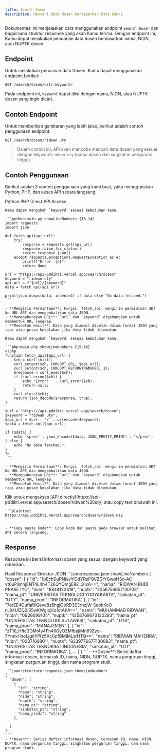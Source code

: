 ```yaml
---
title: Search Dosen
description: Mencari data dosen berdasarkan kata kunci.
---
```


Dokumentasi ini menjelaskan cara menggunakan endpoint `Search Dosen` dan bagaimana struktur response yang akan Kamu terima. Dengan endpoint ini, Kamu dapat melakukan pencarian data dosen berdasarkan nama, NIDN, atau NUPTK dosen.

## Endpoint

Untuk melakukan pencarian data Dosen, Kamu dapat menggunakan endpoint berikut:

```plaintext
GET /search/dosen/<str:keyword>
```

Pada endpoint ini, `keyword` dapat diisi dengan nama, NIDN, atau NUPTK dosen yang ingin dicari.

## Contoh Endpoint

Untuk memberikan gambaran yang lebih jelas, berikut adalah contoh penggunaan endpoint:

```plaintext
GET /search/dosen/ridwan uty
```

> Dalam contoh ini, API akan mencoba mencari data dosen yang sesuai dengan keyword `ridwan uty` (nama dosen dan singkatan perguruan tinggi).

## Contoh Penggunaan

Berikut adalah 3 contoh penggunaan yang kami buat, yaitu menggunakan Python, PHP, dan akses API secara langsung.

<Tabs defaultValue="python" className="pt-5 pb-1">
  <TabsList>
    <TabsTrigger value="python">Python</TabsTrigger>
    <TabsTrigger value="php">PHP</TabsTrigger>
    <TabsTrigger value="direct">Direct API Access</TabsTrigger>
  </TabsList>
  <TabsContent value="python">

    Kamu dapat mengubah `keyword` sesuai kebutuhan kamu.

    ```python:main.py showLineNumbers {13-14}
    import requests
    import json

    def fetch_api(api_url):
        try:
            response = requests.get(api_url)
            response.raise_for_status()
            return response.json()
        except requests.exceptions.RequestException as e:
            print(f"Error: {e}")
            return None

    url = "https://api-pddikti.vercel.app/search/dosen"
    keyword = "ridwan uty"
    api_url = f"{url}/{keyword}"
    data = fetch_api(api_url)

    print(json.dumps(data, indent=4) if data else "No data fetched.")
    ```

    - **Mengirim Permintaan**: Fungsi `fetch_api` mengirim permintaan GET ke URL API dan mengembalikan data JSON.
    - **Menggabungkan URL**: `url` dan `keyword` digabungkan untuk membentuk URL lengkap.
    - **Mencetak Hasil**: Data yang diambil dicetak dalam format JSON yang rapi atau pesan kesalahan jika data tidak ditemukan.
  </TabsContent>
  <TabsContent value="php">

    Kamu dapat mengubah `keyword` sesuai kebutuhan kamu.

    ```php:main.php showLineNumbers {15-16}
    <?php
    function fetch_api($api_url) {
        $ch = curl_init();
        curl_setopt($ch, CURLOPT_URL, $api_url);
        curl_setopt($ch, CURLOPT_RETURNTRANSFER, 1);
        $response = curl_exec($ch);
        if (curl_errno($ch)) {
            echo 'Error: ' . curl_error($ch);
            return null;
        }
        curl_close($ch);
        return json_decode($response, true);
    }

    $url = "https://api-pddikti.vercel.app/search/dosen";
    $keyword = "ridwan uty";
    $api_url = $url . '/' . urlencode($keyword);
    $data = fetch_api($api_url);

    if ($data) {
        echo '<pre>' . json_encode($data, JSON_PRETTY_PRINT) . '</pre>';
    } else {
        echo "No data fetched.";
    }
    ?>
    ```

    - **Mengirim Permintaan**: Fungsi `fetch_api` mengirim permintaan GET ke URL API dan mengembalikan data JSON.
    - **Menggabungkan URL**: `url` dan `keyword` digabungkan untuk membentuk URL lengkap.
    - **Mencetak Hasil**: Data yang diambil dicetak dalam format JSON yang rapi atau pesan kesalahan jika data tidak ditemukan.
  </TabsContent>
  <TabsContent value="direct">
    Klik untuk mengakses [API directly](https://api-pddikti.vercel.app/search/dosen/ridwan%20uty) atau copy text dibawah ini.

    ```plaintext
    https://api-pddikti.vercel.app/search/dosen/ridwan uty
    ```

    - **Copy paste kode**: Copy kode dan paste pada browser untuk melihat API secara langsung.
  </TabsContent>
</Tabs>

## Response

Response ini berisi informasi dosen yang sesuai dengan keyword yang diberikan.

<Tabs defaultValue="hasil" className="pt-5 pb-1">
  <TabsList>
    <TabsTrigger value="hasil">Hasil Response</TabsTrigger>
    <TabsTrigger value="struktur">Struktur JSON</TabsTrigger>
  </TabsList>
  <TabsContent value="hasil">
    ```json:response.json showLineNumbers
    {
      "dosen": [
        {
            "id": "1pEchDuPNIavYiDdYRsPQVZGYrGwpHSo-AC-vt6uPilmhjENT4L4h4T26QYQmgE92_Q1xA==",
            "nama": "RIDWAN BUDI PRASETYO",
            "nidn": "8849123419",
            "nuptk": "2356756657130103",
            "nama_pt": "UNIVERSITAS TEKNOLOGI YOGYAKARTA",
            "sinkatan_pt": "UTY",
            "nama_prodi": "INFORMATIKA"
        },
        {
            "id": "7erEE4OufIaWQevc8z5hgjOpRD3E3rnzjW-SepkKoO-n_84UlZQ2i35wKWgIojKs1ctAhA==",
            "nama": "MUHAMMAD RIDWAN",
            "nidn": "0926099104",
            "nuptk": "4258769670130293",
            "nama_pt": "UNIVERSITAS TEKNOLOGI SULAWESI",
            "sinkatan_pt": "UTS",
            "nama_prodi": "MANAJEMEN"
        },
        {
            "id": "zT10_Hftc3OMt4y4Fh46GyOZMfbejiMn99Zyc-7YnnkHnoLjgdYPfz5XcGpfBMjMLxrHTQ==",
            "nama": "RIDWAN MAHENRA",
            "nidn": "0207109801",
            "nuptk": "8339776677130093",
            "nama_pt": "UNIVERSITAS TEKNOKRAT INDONESIA",
            "sinkatan_pt": "UTI",
            "nama_prodi": "INFORMATIKA"
        },
        ...
      ]
    }
    ```
    - **Dosen**: Berisi daftar informasi dosen, termasuk ID, nama, NIDN, NUPTK, nama perguruan tinggi, singkatan perguruan tinggi, dan nama program studi.
  </TabsContent>
  <TabsContent value="struktur">

    ```json:structure-response.json showLineNumbers
    {
      "dosen": [
        {
          "id": "string",
          "nama": "string",
          "nidn": "string",
          "nuptk": "string",
          "nama_pt": "string",
          "sinkatan_pt": "string",
          "nama_prodi": "string"
        },
        ...
      ]
    }
    ```
    - **Dosen**: Berisi daftar informasi dosen, termasuk ID, nama, NIDN, NUPTK, nama perguruan tinggi, singkatan perguruan tinggi, dan nama program studi.
  </TabsContent>
</Tabs>